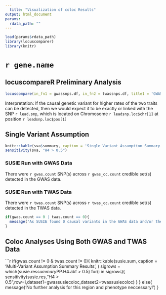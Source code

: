 ```yaml
---
  title: "Visualization of coloc Results"
output: html_document
params: 
  rdata_path: ""
---
```

  
  
  ```r
load(params$rdata_path)
library(locuscomparer)
library(knitr)
```

# `r gene.name`

## locuscompareR Preliminary Analysis

```r
locuscompare(in_fn1 = gwassnps.df, in_fn2 = twassnps.df, title1 = 'GWAS', title2 = 'eQTL', genome = 'hg38')
```

Interpretation: If the causal genetic variant for higher rates of the two traits can be detected, then we would expect it to be exactly or linked with the SNP `r lead.snp`, which is located on Chromosome `r leadsnp.loc$chr[1]` at position `r leadsnp.loc$pos[1]`

## Single Variant Assumption

```r
knitr::kable(sva$summary, caption = 'Single Variant Assumption Summary Results', )
sensitivity(sva, "H4 > 0.5")

```

### SUSIE Run with GWAS Data

There were `r gwas.count` SNP(s) across `r gwas_cc.count` credible set(s) detected in the GWAS data.

### SUSIE Run with TWAS Data

There were `r twas.count` SNP(s) across `r twas_cc.count` credible set(s) detected in the TWAS data. 

```r
if(gwas.count == 0 | twas.count == 0){
  message('As SUSIE found 0 causal variants in the GWAS data and/or the TWAS data, we conclude that the two traits are not colocalized at a given SNP in this region.')
}
```

## Coloc Analyses Using Both GWAS and TWAS Data
```r
if(gwas.count != 0 & twas.count != 0){
  knitr::kable(susie.sum, caption = 'Multi-Variant Assumption Summary Results', )
  sigrows = which(susie.res$summary$PP.H4.abf > 0.5)
  for(i in sigrows){
    sensitivity(susie.res,"H4 > 0.5",row=i,dataset1=gwassusiecoloc,dataset2=twassusiecoloc)
  } } else{
    message('No further analysis for this region and phenotype neccessary!')
  }

